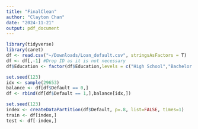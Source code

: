 ```yaml
---
title: "FinalClean"
author: "Clayton Chan"
date: "2024-11-21"
output: pdf_document
---
```


```r
library(tidyverse)
library(caret)
df <- read.csv("~/Downloads/Loan_default.csv", stringsAsFactors = T)
df <- df[,-1] #Drop ID as it is not necessary
df$Education <- factor(df$Education,levels = c("High School","Bachelor's","Master's","PhD")) #Reorder Levels
```

```r
set.seed(123)
idx <- sample(29653)
balance <- df[df$Default == 0,]
df <- rbind(df[df$Default == 1,],balance[idx,])
```


```r
set.seed(123)
index <- createDataPartition(df$Default, p=.8, list=FALSE, times=1)
train <- df[index,]
test <- df[-index,]
```